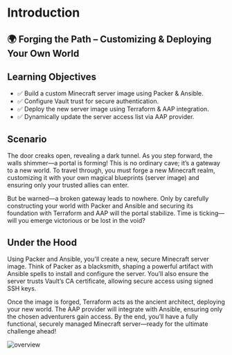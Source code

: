 # Introduction
## 🌍 Forging the Path – Customizing & Deploying Your Own World

## Learning Objectives

* ✅ Build a custom Minecraft server image using Packer & Ansible.
* ✅ Configure Vault trust for secure authentication.
* ✅ Deploy the new server image using Terraform & AAP integration.
* ✅ Dynamically update the server access list via AAP provider.

## Scenario
The door creaks open, revealing a dark tunnel. As you step forward, the walls shimmer—a portal is forming! This is no ordinary cave; it’s a gateway to a new world. To travel through, you must forge a new Minecraft realm, customizing it with your own magical blueprints (server image) and ensuring only your trusted allies can enter.

But be warned—a broken gateway leads to nowhere. Only by carefully constructing your world with Packer and Ansible and securing its foundation with Terraform and AAP will the portal stabilize. Time is ticking—will you emerge victorious or be lost in the void?

## Under the Hood
Using Packer and Ansible, you'll create a new, secure Minecraft server image. Think of Packer as a blacksmith, shaping a powerful artifact with Ansible spells to install and configure the server. You’ll also ensure the server trusts Vault’s CA certificate, allowing secure access using signed SSH keys.

Once the image is forged, Terraform acts as the ancient architect, deploying your new world. The AAP provider will integrate with Ansible, ensuring only the chosen adventurers gain access. By the end, you’ll have a fully functional, securely managed Minecraft server—ready for the ultimate challenge ahead!

![overview](https://dl.dropboxusercontent.com/scl/fi/0a4lksa3d6n5452xdi04s/overview.jpg?rlkey=bkforp2do2qrs8c26q69qk6ed&st=gjn263f4&dl=0)